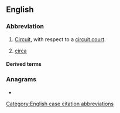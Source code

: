 {{also|Appendix:Variations of "cir"}}
==English==

===Abbreviation===
{{rfc-header|lang=en|Abbreviation}}
{{head|en|abbreviation}}

# {{lb|en|law}} [[circuit|Circuit]], with respect to a [[circuit court]].
# [[circa]]

====Derived terms====
{{der3|en|1st Cir.
|2d Cir.
|3d Cir.
|4th Cir.
|5th Cir.
|6th Cir.
|7th Cir.
|8th Cir.
|9th Cir.
|10th Cir.
|11th Cir.
|D.C. Cir.
|Fed. Cir.}}

===Anagrams===
* {{anagrams|en|a=cir|-ric|ICR|IRC|RCI|RIC|Ric}}

[[Category:English case citation abbreviations]]